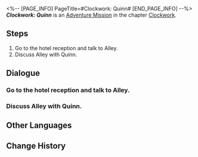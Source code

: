 <%-- [PAGE_INFO]
PageTitle=#Clockwork: Quinn#
[END_PAGE_INFO] --%>
{{Stub|Dialogue.}}
{{Mission Infobox
|id            = 4240305
|title         = 
|image         = <!--Mission Clockwork: Quinn.png-->
|type          = Adventure
|event_name    = 
|chapter       = Clockwork
|requirements  = [[Trailblaze Mission]] ''[[Gentleness, the Name of Nocturne]]'' completed
|summary       = <!--official mission summary from Fate's Atlas-->
|characters    = Quinn; Trailblazer
|startLocation = [[<!--starting world-->]] - [[<!--starting area-->]]
|world         = <!--starting world-->
|area          = <!--starting area-->
|prev          = 
|next          = 
|exp           = 100
|credits       = 20000
|stellarJade   = 10
|other         = {{Card List|Traveler's Guide*3; Clock Credits*180}}
}}
'''''Clockwork: Quinn''''' is an [[Adventure Mission]] in the chapter [[Clockwork]].

==Steps==
# Go to the hotel reception and talk to Alley.
# Discuss Alley with Quinn.

<!--
==Gameplay Notes==

--><!--
==Trial Character==

-->
==Dialogue==
{{Stub Dialogue}}
{{Dialogue Start}}
:{{tx}}
{{Dialogue End}}

===Go to the hotel reception and talk to Alley.===
{{Mission Description|type=adventure|location=<!--to be added-->|update|Tick... tock! Quick, adjust the hands... Tick, tock!<br />People's minds await your exploration. Help them regain their true selves!}}
{{Dialogue Start}}
:{{tx}}
{{Dialogue End}}

===Discuss Alley with Quinn.===
{{Dialogue Start}}
:{{tx}}
{{Dialogue End}}

==Other Languages==
{{Other Languages
|en   = Clockwork: Quinn
|zhs  = 钟表把戏：奎茵
|zht  = 鐘錶把戲：奎茵
|ja   = クロックトリック：クイン
|ko   = 시계 트릭: 퀸
|es   = Trucorreloj: Quinn
|fr   = Pouvoir de la Pendule&nbsp;: Quinn
|ru   = Заводной механизм: Куинн
|th   = กลนาฬิกา: Quinn
|vi   = Thủ Thuật Đồng Hồ: Quinn
|de   = Uhrwerk: Quinn
|id   = Clockwork: Quinn
|pt   = Truquelógio: Quinn
}}

==Change History==
{{Change History|2.0}}

